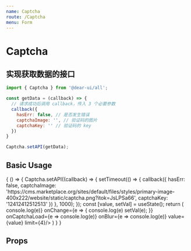 ```yaml
---
name: Captcha
route: /Captcha
menu: Form
---
```



# Captcha

## 实现获取数据的接口

```js
import { Captcha } from '@dear-ui/all';

const getData = (callback) => {
  // 请求成功后调用 callback，传入 3 个必要参数
  callback({
    hasErr: false, // 是否发生错误
    captchaImage: '', // 验证码的图片
    captchaKey: '' // 验证码的 key
  })
}

Captcha.setAPI(getData);
```

## Basic Usage

<Playground>
  {
    () => {
      Captcha.setAPI((callback) => {
        setTimeout(() => {
          callback({
            hasErr: false,
            captchaImage: 'https://cms.marketplace.org/sites/default/files/styles/primary-image-400x222/website/static/captcha.png?itok=JsLPSa66',
            captchaKey: '12412412512513'
          })
        }, 1000);
      });
      const [value, setVal] = useState();
      return (
        <Captcha
          onError={e => console.log(e)}
          onChange={e => {
            console.log(e)
            setVal(e);
          }}
          onCaptchaLoad={e => console.log(e)}
          onBlur={e => console.log(e)}
          value={value}
          limit={4}/>
      )
    }
  }
</Playground>

## Props

<Props of={Captcha} />
